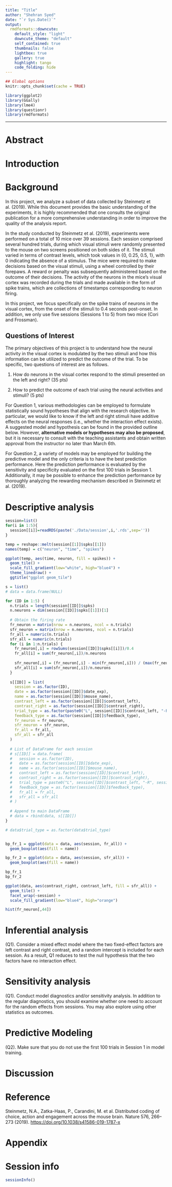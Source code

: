 ```yaml
---
title: "Title"
author: "Shehran Syed"
date: "`r Sys.Date()`"
output:
  rmdformats::downcute:
    default_style: "light"
    downcute_theme: "default"
    self_contained: true
    thumbnails: false
    lightbox: true
    gallery: true
    highlight: tango
    code_folding: hide
---
```


```r
## Global options
knitr::opts_chunk$set(cache = TRUE)
```

```r
library(ggplot2)
library(GGally)
library(lme4)
library(questionr)
library(rmdformats)
```

------------------------------------------------------------------------

# Abstract

# Introduction

# Background

In this project, we analyze a subset of data collected by Steinmetz et al. (2019). While this document provides the basic understanding of the experiments, it is highly recommended that one consults the original publication for a more comprehensive understanding in order to improve the quality of the analysis report.

In the study conducted by Steinmetz et al. (2019), experiments were performed on a total of 10 mice over 39 sessions. Each session comprised several hundred trials, during which visual stimuli were randomly presented to the mouse on two screens positioned on both sides of it. The stimuli varied in terms of contrast levels, which took values in {0, 0.25, 0.5, 1}, with 0 indicating the absence of a stimulus. The mice were required to make decisions based on the visual stimuli, using a wheel controlled by their forepaws. A reward or penalty was subsequently administered based on the outcome of their decisions. The activity of the neurons in the mice's visual cortex was recorded during the trials and made available in the form of spike trains, which are collections of timestamps corresponding to neuron firing.

In this project, we focus specifically on the spike trains of neurons in the visual cortex, from the onset of the stimuli to 0.4 seconds post-onset. In addition, we only use five sessions (Sessions 1 to 5) from two mice (Cori and Frossman).

## Questions of Interest

The primary objectives of this project is to understand how the neural activity in the visual cortex is modulated by the two stimuli and how this information can be utilized to predict the outcome of the trial. To be specific, two questions of interest are as follows.

1.  How do neurons in the visual cortex respond to the stimuli presented on the left and right? (35 pts)

2.  How to predict the outcome of each trial using the neural activities and stimuli? (5 pts)

For Question 1, various methodologies can be employed to formulate statistically sound hypotheses that align with the research objective. In particular, we would like to know if the left and right stimuli have additive effects on the neural responses (i.e., whether the interaction effect exists). A suggested model and hypothesis can be found in the provided outline below. However, **alternative models or hypotheses may also be proposed**, but it is necessary to consult with the teaching assistants and obtain written approval from the instructor no later than March 6th.

For Question 2, a variety of models may be employed for building the predictive model and the only criteria is to have the best prediction performance. Here the prediction performance is evaluated by the sensitivity and specificity evaluated on the first 100 trials in Session 1. Additionally, it may be possible to enhance the prediction performance by thoroughly analyzing the rewarding mechanism described in Steinmetz et al. (2019).

# Descriptive analysis

```r
session=list()
for(i in 1:5){
  session[[i]]=readRDS(paste('./Data/session',i,'.rds',sep=''))
}
```

```r
temp = reshape::melt(session[[1]]$spks[[1]])
names(temp) = c("neuron", "time", "spikes")

ggplot(temp, aes(time, neuron, fill = spikes)) +
  geom_tile() +
  scale_fill_gradient(low="white", high="blue4") +
  theme_linedraw() +
  ggtitle("ggplot geom_tile")
```

```r
s = list()
# data = data.frame(NULL)

for (ID in 1:5) {
  n.trials = length(session[[ID]]$spks)
  n.neurons = dim(session[[ID]]$spks[[1]])[1]
  
  # Obtain the firing rate
  fr_neuron = matrix(nrow = n.neurons, ncol = n.trials)
  sfr_neuron = matrix(nrow = n.neurons, ncol = n.trials)
  fr_all = numeric(n.trials)
  sfr_all = numeric(n.trials)
  for (i in 1:n.trials) {
    fr_neuron[,i] = rowSums(session[[ID]]$spks[[i]])/0.4
    fr_all[i] = sum(fr_neuron[,i])/n.neurons
    
    sfr_neuron[,i] = (fr_neuron[,i] - min(fr_neuron[,i])) / (max(fr_neuron[,i]) - min(fr_neuron[,i]))
    sfr_all[i] = sum(sfr_neuron[,i])/n.neurons
  }
  
  s[[ID]] = list(
    session = as.factor(ID),
    date = as.factor(session[[ID]]$date_exp),
    name = as.factor(session[[ID]]$mouse_name),
    contrast_left = as.factor(session[[ID]]$contrast_left),
    contrast_right = as.factor(session[[ID]]$contrast_right),
    trial_type = as.factor(paste0("L", session[[ID]]$contrast_left, "-R", session[[ID]]$contrast_right)),
    feedback_type = as.factor(session[[ID]]$feedback_type),
    fr_neuron = fr_neuron,
    sfr_neuron = sfr_neuron,
    fr_all = fr_all,
    sfr_all = sfr_all
  )
  
  # List of DataFrame for each session
  # s[[ID]] = data.frame(
  #   session = as.factor(ID),
  #   date = as.factor(session[[ID]]$date_exp),
  #   name = as.factor(session[[ID]]$mouse_name),
  #   contrast_left = as.factor(session[[ID]]$contrast_left),
  #   contrast_right = as.factor(session[[ID]]$contrast_right),
  #   trial_type = paste0("L", session[[ID]]$contrast_left, "-R", session[[ID]]$contrast_right),
  #   feedback_type = as.factor(session[[ID]]$feedback_type),
  #   fr_all = fr_all,
  #   sfr_all = sfr_all
  # )
  
  # Append to main DataFrame
  # data = rbind(data, s[[ID]])
}

# data$trial_type = as.factor(data$trial_type)
```

```r

```

```r
bp_fr_1 = ggplot(data = data, aes(session, fr_all)) +
  geom_boxplot(aes(fill = name))

bp_fr_2 = ggplot(data = data, aes(session, sfr_all)) +
  geom_boxplot(aes(fill = name))

bp_fr_1
bp_fr_2
```

```r
ggplot(data, aes(contrast_right, contrast_left, fill = sfr_all)) + 
  geom_tile() +
  facet_wrap(~session) +
  scale_fill_gradient(low="blue4", high="orange")
```

```r
hist(fr_neuron[,44])
```

# Inferential analysis

(Q1). Consider a mixed effect model where the two fixed-effect factors are left contrast and right contrast, and a random intercept is included for each session. As a result, Q1 reduces to test the null hypothesis that the two factors have no interaction effect.

# Sensitivity analysis

(Q1). Conduct model diagnostics and/or sensitivity analysis. In addition to the regular diagnostics, you should examine whether one need to account for the random effects from sessions. You may also explore using other statistics as outcomes.

# Predictive Modeling

(Q2). Make sure that you do not use the first 100 trials in Session 1 in model training.

# Discussion

# Reference {.unnumbered}

Steinmetz, N.A., Zatka-Haas, P., Carandini, M. et al. Distributed coding of choice, action and engagement across the mouse brain. Nature 576, 266--273 (2019). <https://doi.org/10.1038/s41586-019-1787-x>

# Appendix {.unnumbered}

# Session info {.unnumbered}

```r
sessionInfo()
```
